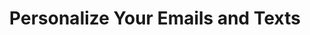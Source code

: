 ---
title: "Personalize Your Emails and Texts"
sidebarTitle: "Personalization Tags"
icon: "hand-wave"
---